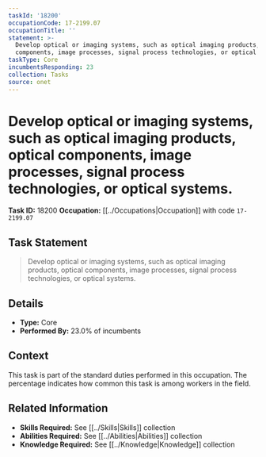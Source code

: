 ```yaml
---
taskId: '18200'
occupationCode: 17-2199.07
occupationTitle: ''
statement: >-
  Develop optical or imaging systems, such as optical imaging products, optical
  components, image processes, signal process technologies, or optical systems.
taskType: Core
incumbentsResponding: 23
collection: Tasks
source: onet
---
```

# Develop optical or imaging systems, such as optical imaging products, optical components, image processes, signal process technologies, or optical systems.

**Task ID:** 18200
**Occupation:** [[../Occupations|Occupation]] with code `17-2199.07`

## Task Statement

> Develop optical or imaging systems, such as optical imaging products, optical components, image processes, signal process technologies, or optical systems.

## Details

- **Type:** Core
- **Performed By:** 23.0% of incumbents

## Context

This task is part of the standard duties performed in this occupation. The percentage indicates how common this task is among workers in the field.

## Related Information

- **Skills Required:** See [[../Skills|Skills]] collection
- **Abilities Required:** See [[../Abilities|Abilities]] collection
- **Knowledge Required:** See [[../Knowledge|Knowledge]] collection
